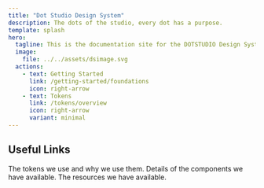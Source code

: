 ```yaml
---
title: "Dot Studio Design System"
description: The dots of the studio, every dot has a purpose.
template: splash
hero:
  tagline: This is the documentation site for the DOTSTUDIO Design System.
  image:
    file: ../../assets/dsimage.svg
  actions:
    - text: Getting Started	
      link: /getting-started/foundations
      icon: right-arrow
    - text: Tokens
      link: /tokens/overview
      icon: right-arrow
      variant: minimal
---
```


## Useful Links
<CardGrid stagger>
	<Card title="Tokens" icon="pencil">
		The tokens we use and why we use them.
	</Card>
	<Card title="Components" icon="add-document">
		Details of the components we have available.
	</Card>
	<Card title="Resources" icon="setting">
		The resources we have available.
	</Card>
</CardGrid>
